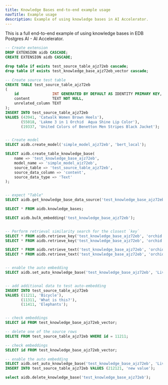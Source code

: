 ```yaml
---
title: Knowledge Bases end-to-end example usage
navTitle: Example usage
description: Example of using knowledge bases in AI Accelerator.
---
```


This is a full end-to-end example of using knowledge bases in EDB Postgres AI - AI Accelerator.

```sql
-- Create extension
DROP EXTENSION aidb CASCADE;
CREATE EXTENSION aidb CASCADE;

drop table if exists test_source_table_ajz72eb cascade;
drop table if exists test_knowledge_base_ajz72eb_vector cascade;

-- Create source test table
CREATE TABLE test_source_table_ajz72eb
(
    id               INT GENERATED BY DEFAULT AS IDENTITY PRIMARY KEY,
    content          TEXT NOT NULL,
    unrelated_column TEXT
);
INSERT INTO test_source_table_ajz72eb
VALUES (43941, 'Catwalk Women Brown Heels'),
       (55018, 'Lakme 3 in 1 Orchid  Aqua Shine Lip Color'),
       (19337, 'United Colors of Benetton Men Stripes Black Jacket');


-- Create model
SELECT aidb.create_model('simple_model_ajz72eb', 'bert_local');

SELECT aidb.create_table_knowledge_base(
    name => 'test_knowledge_base_ajz72eb',
    model_name => 'simple_model_ajz72eb',
    source_table => 'test_source_table_ajz72eb',
    source_data_column => 'content',
    source_data_type => 'Text'
);


-- expect "Table"
SELECT aidb.get_knowledge_base_data_source('test_knowledge_base_ajz72eb');

SELECT * FROM aidb.knowledge_bases;

SELECT aidb.bulk_embedding('test_knowledge_base_ajz72eb');


-- Perform retrieval similarity search for the closest `key`
SELECT * FROM aidb.retrieve_key('test_knowledge_base_ajz72eb', 'orchid');
SELECT * FROM aidb.retrieve_key('test_knowledge_base_ajz72eb', 'orchid', 2);  -- Limit to top 2 results

SELECT * FROM aidb.retrieve_text('test_knowledge_base_ajz72eb', 'orchid');
SELECT * FROM aidb.retrieve_text('test_knowledge_base_ajz72eb', 'orchid', 2);  -- Limit to top 2 results


-- enable the auto embedding
SELECT aidb.set_auto_knowledge_base('test_knowledge_base_ajz72eb', 'Live');


-- add additional data to test auto-embedding
INSERT INTO test_source_table_ajz72eb
VALUES (11211, 'Bicycle'),
       (11311, 'What is this?'),
       (11411, 'Elephants');


-- check embeddings
SELECT id FROM test_knowledge_base_ajz72eb_vector;

-- delete one of the source rows
DELETE FROM test_source_table_ajz72eb WHERE id = 11211;

-- check embeddings
SELECT id FROM test_knowledge_base_ajz72eb_vector;

-- enable the auto embedding
SELECT aidb.set_auto_knowledge_base('test_knowledge_base_ajz72eb', 'Live');
INSERT INTO test_source_table_ajz72eb VALUES (212121, 'new value');

select aidb.delete_knowledge_base('test_knowledge_base_ajz72eb');
```

